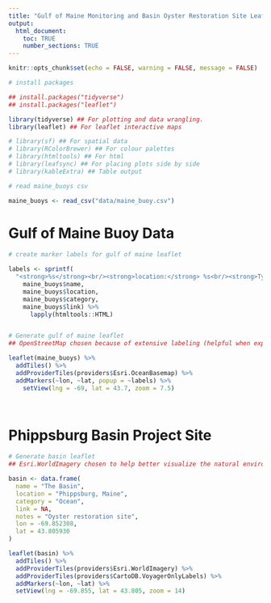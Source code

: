 ```yaml
---
title: "Gulf of Maine Monitoring and Basin Oyster Restoration Site Leaflet Maps"
output: 
  html_document:
    toc: TRUE
    number_sections: TRUE
---
```


```r
knitr::opts_chunk$set(echo = FALSE, warning = FALSE, message = FALSE)
```

```r

# install packages

## install.packages("tidyverse")
## install.packages("leaflet")

library(tidyverse) ## For plotting and data wrangling.
library(leaflet) ## For leaflet interactive maps

# library(sf) ## For spatial data
# library(RColorBrewer) ## For colour palettes
# library(htmltools) ## For html
# library(leafsync) ## For placing plots side by side
# library(kableExtra) ## Table output
```

```r

# read maine_buoys csv

maine_buoys <- read_csv("data/maine_buoy.csv")

```

# Gulf of Maine Buoy Data

```r

# create marker labels for gulf of maine leaflet

labels <- sprintf(
  "<strong>%s</strong><br/><strong>location:</strong> %s<br/><strong>Type:</strong> %s<br/><strong>Link:</strong> %s",
    maine_buoys$name, 
    maine_buoys$location, 
    maine_buoys$category,
    maine_buoys$link) %>% 
      lapply(htmltools::HTML) 


# Generate gulf of maine leaflet
## OpenStreetMap chosen because of extensive labeling (helpful when exploring a mapping tool)

leaflet(maine_buoys) %>%
  addTiles() %>%
  addProviderTiles(providers$Esri.OceanBasemap) %>%
  addMarkers(~lon, ~lat, popup = ~labels) %>%
    setView(lng = -69, lat = 43.7, zoom = 7.5)  

  
```

# Phippsburg Basin Project Site

```r

# Generate basin leaflet
## Esri.WorldImagery chosen to help better visualize the natural environment around the basin

basin <- data.frame(
  name = "The Basin",
  location = "Phippsburg, Maine",
  category = "Ocean",
  link = NA,
  notes = "Oyster restoration site", 
  lon = -69.852308,
  lat = 43.805930
)

leaflet(basin) %>%
  addTiles() %>%
  addProviderTiles(providers$Esri.WorldImagery) %>%
  addProviderTiles(providers$CartoDB.VoyagerOnlyLabels) %>%
  addMarkers(~lon, ~lat) %>%
  setView(lng = -69.855, lat = 43.805, zoom = 14) 
```